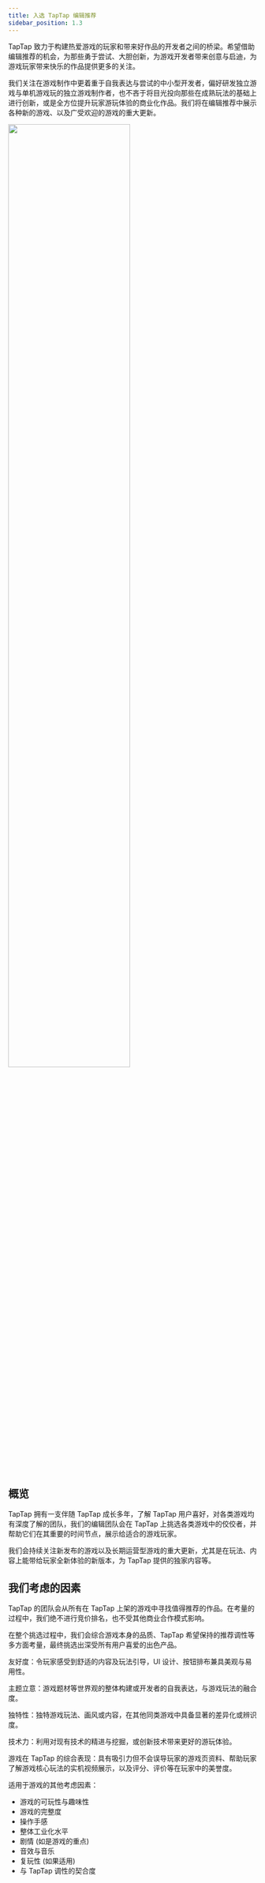 ```yaml
---
title: 入选 TapTap 编辑推荐
sidebar_position: 1.3
---
```



TapTap 致力于构建热爱游戏的玩家和带来好作品的开发者之间的桥梁。希望借助编辑推荐的机会，为那些勇于尝试、大胆创新，为游戏开发者带来创意与启迪，为游戏玩家带来快乐的作品提供更多的关注。

我们关注在游戏制作中更着重于自我表达与尝试的中小型开发者，偏好研发独立游戏与单机游戏玩的独立游戏制作者，也不吝于将目光投向那些在成熟玩法的基础上进行创新，或是全方位提升玩家游玩体验的商业化作品。我们将在编辑推荐中展示各种新的游戏、以及广受欢迎的游戏的重大更新。

<p style={{ textAlign: "center" }}><img src= {useBaseUrl("https://capacity-files.lcfile.com/CLJHfrwcdiiyUqXAEtShjEKEo6rkn0dW/tap_store_edit.png")} alt="" width="70%" height="70%"/></p>

## 概览

TapTap 拥有一支伴随 TapTap 成长多年，了解 TapTap 用户喜好，对各类游戏均有深度了解的团队，我们的编辑团队会在 TapTap 上挑选各类游戏中的佼佼者，并帮助它们在其重要的时间节点，展示给适合的游戏玩家。

我们会持续关注新发布的游戏以及长期运营型游戏的重大更新，尤其是在玩法、内容上能带给玩家全新体验的新版本，为 TapTap 提供的独家内容等。

## 我们考虑的因素

TapTap 的团队会从所有在 TapTap 上架的游戏中寻找值得推荐的作品。在考量的过程中，我们绝不进行竞价排名，也不受其他商业合作模式影响。

在整个挑选过程中，我们会综合游戏本身的品质、TapTap 希望保持的推荐调性等多方面考量，最终挑选出深受所有用户喜爱的出色产品。

友好度：令玩家感受到舒适的内容及玩法引导，UI 设计、按钮排布兼具美观与易用性。

主题立意：游戏题材等世界观的整体构建或开发者的自我表达，与游戏玩法的融合度。

独特性：独特游戏玩法、画风或内容，在其他同类游戏中具备显著的差异化或辨识度。

技术力：利用对现有技术的精进与挖掘，或创新技术带来更好的游玩体验。

游戏在 TapTap 的综合表现：具有吸引力但不会误导玩家的游戏页资料、帮助玩家了解游戏核心玩法的实机视频展示，以及评分、评价等在玩家中的美誉度。

适用于游戏的其他考虑因素：
- 游戏的可玩性与趣味性
- 游戏的完整度
- 操作手感
- 整体工业化水平
- 剧情 (如是游戏的重点)
- 音效与音乐
- 复玩性 (如果适用)
- 与 TapTap 调性的契合度
